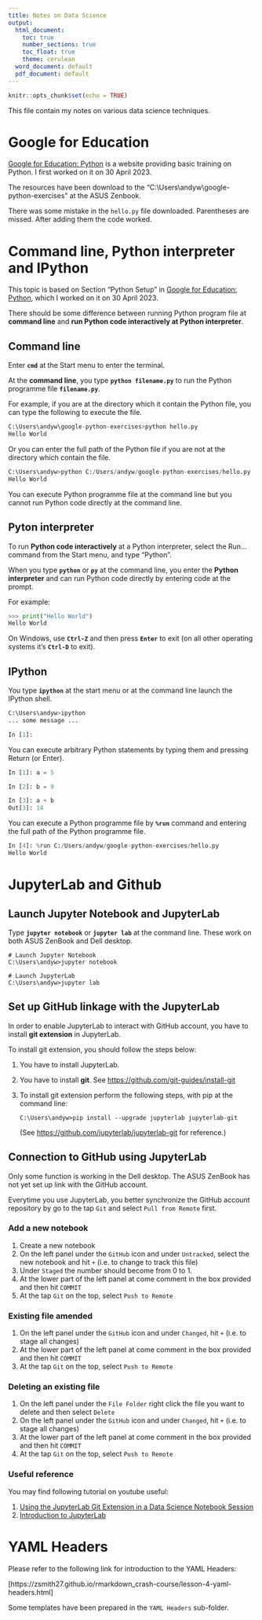 ```yaml
---
title: Notes on Data Science
output:
  html_document:
    toc: true
    number_sections: true
    toc_float: true
    theme: cerulean
  word_document: default
  pdf_document: default
---
```


```r
knitr::opts_chunk$set(echo = TRUE)
```

This file contain my notes on various data science techniques.


# Google for Education

[Google for Education: Python](https://developers.google.com/edu/python/) is a website providing basic training on Python. I first worked on it on 30 April 2023.

The resources have been download to the "C:\\Users\\andyw\\google-python-exercises" at the ASUS Zenbook.

There was some mistake in the `hello.py` file downloaded. Parentheses are missed. After adding them the code worked.


# Command line, Python interpreter and IPython

This topic is based on Section "Python Setup" in [Google for Education: Python](https://developers.google.com/edu/python/), which I worked on it on 30 April 2023.

There should be some difference between running Python program file at **command line** and **run Python code interactively at Python interpreter**.

## Command line

Enter **`cmd`** at the Start menu to enter the terminal.

At the **command line**, you type **`python filename.py`** to run the Python programme file **`filename.py`**.

For example, if you are at the directory which it contain the Python file, you can type the following to execute the file.

```Python
C:\Users\andyw\google-python-exercises>python hello.py
Hello World
```

Or you can enter the full path of the Python file if you are not at the directory which contain the file.

```Python
C:\Users\andyw>python C:/Users/andyw/google-python-exercises/hello.py
Hello World
```

You can execute Python programme file at the command line but you cannot run Python code directly at the command line.

## Pyton interpreter

To run **Python code interactively** at a Python interpreter, select the Run... command from the Start menu, and type "Python".


When you type **`python`** or **`py`** at the command line, you enter the **Python interpreter** and can run Python code directly by entering code at the prompt.

For example:

```Python
>>> print("Hello World")
Hello World
```

On Windows, use **`Ctrl-Z`** and then press **`Enter`** to exit (on all other operating systems it's **`Ctrl-D`** to exit).

## IPython

You type **`ipython`** at the start menu or at the command line launch the IPython shell.

```Python
C:\Users\andyw>ipython
... some message ...

In [1]:
```
You can execute arbitrary Python statements by typing them and pressing Return (or Enter).

```Python
In [1]: a = 5

In [2]: b = 9

In [3]: a + b
Out[3]: 14
```

You can execute a Python programme file by **`%run`** command and entering the full path of the Python programme file.

```Python
In [4]: %run C:/Users/andyw/google-python-exercises/hello.py
Hello World
```

# JupyterLab and Github

## Launch Jupyter Notebook and JupyterLab

Type **`jupyter notebook`** or **`jupyter lab`** at the command line. These work on both ASUS ZenBook and Dell desktop.

```
# Launch Jupyter Notebook
C:\Users\andyw>jupyter notebook

# Launch JupyterLab
C:\Users\andyw>jupyter lab
```

## Set up GitHub linkage with the JupyterLab

In order to enable JupyterLab to interact with GitHub account, you have to install **git extension** in JupyterLab.

To install git extension, you should follow the steps below:

1. You have to install JupyterLab.
2. You have to install **git**. See [https://github.com/git-guides/install-git](https://github.com/git-guides/install-git)
3. To install git extension perform the following steps, with pip at the command line:
   ```
   C:\Users\andyw>pip install --upgrade jupyterlab jupyterlab-git
   ```
   (See [https://github.com/jupyterlab/jupyterlab-git](https://github.com/jupyterlab/jupyterl    ab-git) for reference.)


## Connection to GitHub using JupyterLab

Only some function is working in the Dell desktop. The ASUS ZenBook has not yet set up link with the GitHub account.

Everytime you use JupyterLab, you better synchronize the GitHub account repository by go to the tap `Git` and select `Pull from Remote` first.

### Add a new notebook

1. Create a new notebook
2. On the left panel under the `GitHub` icon and under `Untracked`, select the new notebook and hit `+` (i.e. to change to track this file)
3. Under `Staged` the number should become from 0 to 1.
4. At the lower part of the left panel at come comment in the box provided and then hit `COMMIT`
5. At the tap `Git` on the top, select `Push to Remote`

### Existing file amended

1. On the left panel under the `GitHub` icon and under `Changed`, hit `+` (i.e. to stage all changes)
2. At the lower part of the left panel at come comment in the box provided and then hit `COMMIT`
3. At the tap `Git` on the top, select `Push to Remote`

### Deleting an existing file

1. On the left panel under the `File Folder` right click the file you want to delete and then select `Delete`
2. On the left panel under the `GitHub` icon and under `Changed`, hit `+` (i.e. to stage all changes)
3. At the lower part of the left panel at come comment in the box provided and then hit `COMMIT`
4. At the tap `Git` on the top, select `Push to Remote`

### Useful reference

You may find following tutorial on youtube useful: 

1. [Using the JupyterLab Git Extension in a Data Science Notebook Session](https://www.youtube.com/watch?v=ncmD9B-fddg)
2. [Introduction to JupyterLab](https://www.youtube.com/watch?v=sfBg4EfJFpw)

# YAML Headers

Please refer to the following link for introduction to the YAML Headers:

[https://zsmith27.github.io/rmarkdown_crash-course/lesson-4-yaml-headers.html]

Some templates have been prepared in the `YAML Headers` sub-folder.


